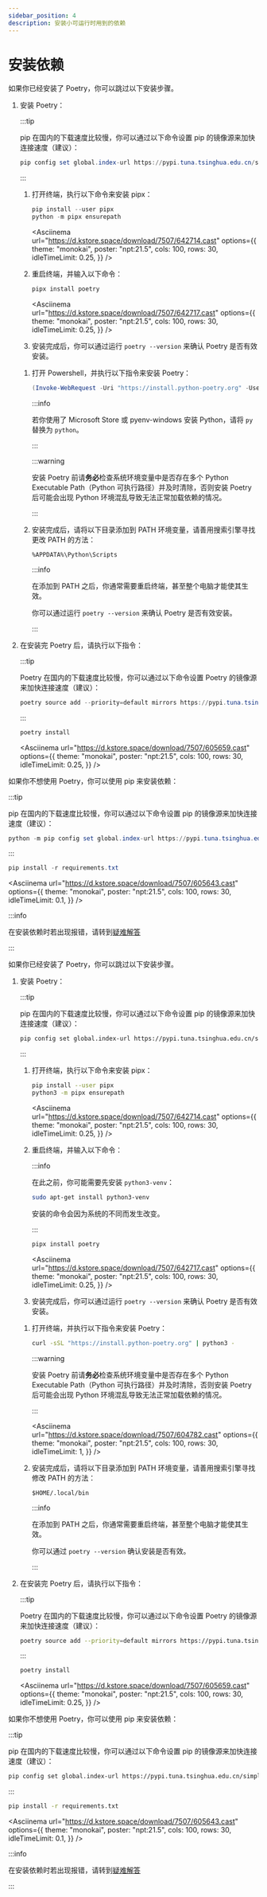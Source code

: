 ```yaml
---
sidebar_position: 4
description: 安装小可运行时用到的依赖
---
```



# 安装依赖

<Tabs groupId="operating-systems">
<TabItem value="win" label="Windows" default>
<Tabs>
<TabItem value="c1" label="使用 Poetry" default>

如果你已经安装了 Poetry，你可以跳过以下安装步骤。

1. 安装 Poetry：

    <Tabs>
    <TabItem value="c1" label="方式一" default>

    :::tip

    pip 在国内的下载速度比较慢，你可以通过以下命令设置 pip 的镜像源来加快连接速度（建议）：

    ```powershell
    pip config set global.index-url https://pypi.tuna.tsinghua.edu.cn/simple
    ```

    :::

    1. 打开终端，执行以下命令来安装 pipx：

        ```powershell
        pip install --user pipx
        python -m pipx ensurepath
        ```

        <Asciinema
            url="https://d.kstore.space/download/7507/642714.cast"
            options={{
                theme: "monokai",
                poster: "npt:21.5",
                cols: 100,
                rows: 30,
                idleTimeLimit: 0.25,
            }}
        />

    2. 重启终端，并输入以下命令：

        ```powershell
        pipx install poetry
        ```

        <Asciinema
            url="https://d.kstore.space/download/7507/642717.cast"
            options={{
                theme: "monokai",
                poster: "npt:21.5",
                cols: 100,
                rows: 30,
                idleTimeLimit: 0.25,
            }}
        />

    3. 安装完成后，你可以通过运行 `poetry --version` 来确认 Poetry 是否有效安装。

    </TabItem>
    <TabItem value="c2" label="方式二">

    1. 打开 Powershell，并执行以下指令来安装 Poetry：

        ```powershell
        (Invoke-WebRequest -Uri "https://install.python-poetry.org" -UseBasicParsing).Content | py -
        ```

        :::info

        若你使用了 Microsoft Store 或 pyenv-windows 安装 Python，请将 `py` 替换为 `python`。

        :::

        :::warning

        安装 Poetry 前请**务必**检查系统环境变量中是否存在多个 Python Executable Path（Python 可执行路径）并及时清除，否则安装 Poetry 后可能会出现 Python 环境混乱导致无法正常加载依赖的情况。

        :::

    2. 安装完成后，请将以下目录添加到 PATH 环境变量，请善用搜索引擎寻找更改 PATH 的方法：

        ```
        %APPDATA%\Python\Scripts
        ```

        :::info

        在添加到 PATH 之后，你通常需要重启终端，甚至整个电脑才能使其生效。

        你可以通过运行 `poetry --version` 来确认 Poetry 是否有效安装。

        :::

    </TabItem>
    </Tabs>

2. 在安装完 Poetry 后，请执行以下指令：

    :::tip

    Poetry 在国内的下载速度比较慢，你可以通过以下命令设置 Poetry 的镜像源来加快连接速度（建议）：

    ```powershell
    poetry source add --priority=default mirrors https://pypi.tuna.tsinghua.edu.cn/simple/
    ```

    :::

    ```powershell
    poetry install
    ```

    <Asciinema
        url="https://d.kstore.space/download/7507/605659.cast"
        options={{
            theme: "monokai",
            poster: "npt:21.5",
            cols: 100,
            rows: 30,
            idleTimeLimit: 0.25,
        }}
    />

</TabItem>
<TabItem value="c2" label="使用 pip">

如果你不想使用 Poetry，你可以使用 pip 来安装依赖：

:::tip

pip 在国内的下载速度比较慢，你可以通过以下命令设置 pip 的镜像源来加快连接速度（建议）：

```powershell
python -m pip config set global.index-url https://pypi.tuna.tsinghua.edu.cn/simple
```

:::

```powershell
pip install -r requirements.txt
```

<Asciinema
    url="https://d.kstore.space/download/7507/605643.cast"
    options={{
        theme: "monokai",
        poster: "npt:21.5",
        cols: 100,
        rows: 30,
        idleTimeLimit: 0.1,
    }}
/>

</TabItem>
</Tabs>

:::info

在安装依赖时若出现报错，请转到[疑难解答](troubleshooting)

:::

</TabItem>
<TabItem value="linux" label="Linux">
<Tabs>
<TabItem value="c1" label="使用 Poetry" default>

如果你已经安装了 Poetry，你可以跳过以下安装步骤。

1. 安装 Poetry：

    <Tabs>
    <TabItem value="c1" label="方式一" default>

    :::tip

    pip 在国内的下载速度比较慢，你可以通过以下命令设置 pip 的镜像源来加快连接速度（建议）：

    ```sh
    pip config set global.index-url https://pypi.tuna.tsinghua.edu.cn/simple
    ```

    :::

    1. 打开终端，执行以下命令来安装 pipx：

        ```sh
        pip install --user pipx
        python3 -m pipx ensurepath
        ```

        <Asciinema
            url="https://d.kstore.space/download/7507/642714.cast"
            options={{
                theme: "monokai",
                poster: "npt:21.5",
                cols: 100,
                rows: 30,
                idleTimeLimit: 0.25,
            }}
        />

    2. 重启终端，并输入以下命令：

        :::info

        在此之前，你可能需要先安装 `python3-venv`：

        ```sh
        sudo apt-get install python3-venv
        ```

        安装的命令会因为系统的不同而发生改变。

        :::

        ```sh
        pipx install poetry
        ```

        <Asciinema
            url="https://d.kstore.space/download/7507/642717.cast"
            options={{
                theme: "monokai",
                poster: "npt:21.5",
                cols: 100,
                rows: 30,
                idleTimeLimit: 0.25,
            }}
        />

    3. 安装完成后，你可以通过运行 `poetry --version` 来确认 Poetry 是否有效安装。

    </TabItem>
    <TabItem value="c2" label="方式二">

    1. 打开终端，并执行以下指令来安装 Poetry：

        ```sh
        curl -sSL "https://install.python-poetry.org" | python3 -
        ```

        :::warning

        安装 Poetry 前请**务必**检查系统环境变量中是否存在多个 Python Executable Path（Python 可执行路径）并及时清除，否则安装 Poetry 后可能会出现 Python 环境混乱导致无法正常加载依赖的情况。

        :::

        <Asciinema
            url="https://d.kstore.space/download/7507/604782.cast"
            options={{
                theme: "monokai",
                poster: "npt:21.5",
                cols: 100,
                rows: 30,
                idleTimeLimit: 1,
            }}
        />

    2. 安装完成后，请将以下目录添加到 PATH 环境变量，请善用搜索引擎寻找修改 PATH 的方法：

        ```
        $HOME/.local/bin
        ```

        :::info

        在添加到 PATH 之后，你通常需要重启终端，甚至整个电脑才能使其生效。

        你可以通过 `poetry --version` 确认安装是否有效。

        :::

    </TabItem>
    </Tabs>

2. 在安装完 Poetry 后，请执行以下指令：

    :::tip

    Poetry 在国内的下载速度比较慢，你可以通过以下命令设置 Poetry 的镜像源来加快连接速度（建议）：

    ```sh
    poetry source add --priority=default mirrors https://pypi.tuna.tsinghua.edu.cn/simple/
    ```

    :::

    ```sh
    poetry install
    ```

    <Asciinema
        url="https://d.kstore.space/download/7507/605659.cast"
        options={{
            theme: "monokai",
            poster: "npt:21.5",
            cols: 100,
            rows: 30,
            idleTimeLimit: 0.25,
        }}
    />

</TabItem>
<TabItem value="c2" label="使用 pip">

如果你不想使用 Poetry，你可以使用 pip 来安装依赖：

:::tip

pip 在国内的下载速度比较慢，你可以通过以下命令设置 pip 的镜像源来加快连接速度（建议）：

```sh
pip config set global.index-url https://pypi.tuna.tsinghua.edu.cn/simple
```

:::

```sh
pip install -r requirements.txt
```

<Asciinema
    url="https://d.kstore.space/download/7507/605643.cast"
    options={{
        theme: "monokai",
        poster: "npt:21.5",
        cols: 100,
        rows: 30,
        idleTimeLimit: 0.1,
    }}
/>

</TabItem>
</Tabs>

:::info

在安装依赖时若出现报错，请转到[疑难解答](troubleshooting)

:::

</TabItem>
</Tabs>
